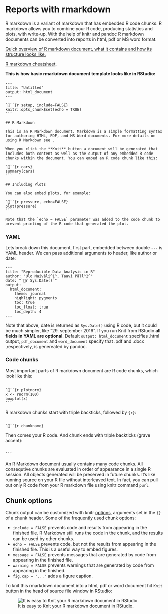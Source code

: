 
# Reports with rmarkdown

R markdown is a variant of markdown that has embedded R code chunks. R markdown allows you to combine your R code, producing statistics and plots, with write-up. With the help of knitr and pandoc R markdown documents can be converted into reports in html, pdf or MS word format.

[Quick overview of R markdown document, what it contains and how its structure looks like.](http://kbroman.org/knitr_knutshell/pages/Rmarkdown.html)

[R markdown cheatsheet](https://www.rstudio.com/wp-content/uploads/2016/03/rmarkdown-cheatsheet-2.0.pdf). 

**This is how basic rmarkdown document template looks like in RStudio:**
<pre><code>---
title: "Untitled"
output: html_document
---

```{r setup, include=FALSE}
knitr::opts_chunk$set(echo = TRUE)
```

## R Markdown

This is an R Markdown document. Markdown is a simple formatting syntax for authoring HTML, PDF, and MS Word documents. For more details on using R Markdown see <http://rmarkdown.rstudio.com>.

When you click the **Knit** button a document will be generated that includes both content as well as the output of any embedded R code chunks within the document. You can embed an R code chunk like this:

```{r cars}
summary(cars)
```

## Including Plots

You can also embed plots, for example:

```{r pressure, echo=FALSE}
plot(pressure)
```

Note that the `echo = FALSE` parameter was added to the code chunk to prevent printing of the R code that generated the plot.</code></pre>

### YAML
Lets break down this document, first part, embedded between double `---` is YAML header. We can pass additional arguments to header, like author or date:

<pre><code>---
title: "Reproducible Data Analysis in R"
author: "Ülo Maiväli^1^, Taavi Päll^2^"
date: "`r Sys.Date()`" 
output:
  html_document:
    theme: journal
    highlight: pygments
    toc: true
    toc_float: true
    toc_depth: 4
---</code></pre>

Note that above, date is returned as `Sys.Date()` using R code, but it could be much simpler, like "29. september 2016". If you run Knit from RStudio **all fields in YAML are optional**. Default `output: html_document` specifies .html output, `pdf_document` and `word_document` specify that .pdf and .docx ,respectively, is genereated by pandoc.

### Code chunks
Most important parts of R markdown document are R code chunks, which look like this:

<pre><code>
```{r plotnorm}
x <- rnorm(100)
boxplot(x)
```
</code></pre>

R markdown chunks start with triple backticks, followed by `{r}`: 
<pre><code>
```{r chunkname}
</code></pre>

Then comes your R code.
And chunk ends with triple backticks (grave accent):
<pre><code>
```
</code></pre>

An R Markdown document usually contains many code chunks. All consequtive chunks are evaluated in order of appearance in a single R session. All objects generated will be preserved in future chunks. It's like running source on your R file without interleaved text. In fact, you can pull out only R code from your R markdown file using knitr command `purl`.

## Chunk options
Chunk output can be customized with knitr [options](http://yihui.name/knitr/options/), arguments set in the `{}` of a chunk header. Some of the frequently used chunk options:

+ `include = FALSE` prevents code and results from appearing in the finished file. R Markdown still runs the code in the chunk, and the results can be used by other chunks.
+ `echo = FALSE` prevents code, but not the results from appearing in the finished file. This is a useful way to embed figures.
+ `message = FALSE` prevents messages that are generated by code from appearing in the finished file.
+ `warning = FALSE` prevents warnings that are generated by code from appearing in the finished.
+ `fig.cap = "..."` adds a figure caption.


To knit this rmarkdown document into a html, pdf or word document hit `Knit` button in the head of source file window in RStudio:

![It is easy to Knit your R markdown document in RStudio.](images/knit.png)
